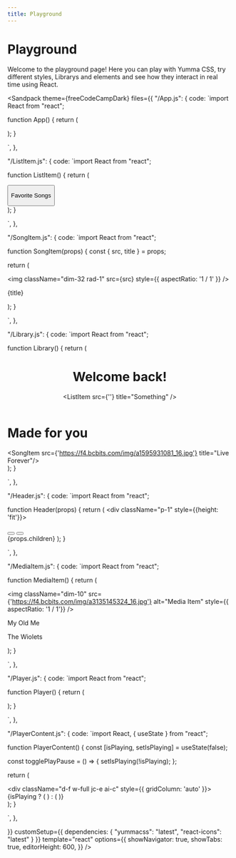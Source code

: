 ```yaml
---
title: Playground
---
```



# Playground

Welcome to the playground page! Here you can play with Yumma CSS, try different styles, Librarys and elements and see how they interact in real time using React.

<Sandpack
 theme={freeCodeCampDark}
 files={{
"/App.js": {
code: `import React from "react";


function App() {
   return (
      <div>
         <Library /> 
         <Player />
      </div>
   );
}

`,
},

"/ListItem.js": {
code: `import React from "react";



function ListItem() {
   return (
      <div>
         <button className="pos-r d-f ai-c rad-1 ovf-h cg-4 btn-d-lead-3 t-white">
            <p className="fw-500 py-1">Favorite Songs</p>
         </button>
      </div>
   );
}

`,
},

"/SongItem.js": {
code: `import React from "react";



function SongItem(props) {
   const { src, title } = props;

   return (
      <div className="w-full">
         <div>
            <div className="ovf-h">
               <img className="dim-32 rad-1" src={src} style={{ aspectRatio: '1 / 1' }} />
            </div>
            <div className="d-f fd-c ai-c w-full pt-1 rg-1">
               <p className="fw-500 w-full t-white">{title}</p>
            </div>
         </div>
      </div>
   );
}

`,
},

"/Library.js": {
code: `import React from "react";



function Library() {
   return (
      <div className="bg-d-lead-6 dim-full h-1/1 h ovf-h ovf-y-auto">
         <Header>
            <div className="mb-1">
               <h1 className="t-white fw-500">Welcome back!</h1>
               <div className="d-g gtc-1 sm:gtc-2 xl:gtc-4 gap-3 mt-1">
                  <ListItem src={''} title="Something" />
               </div>
            </div>
         </Header>
         <div className="mt-1 mb-2 px-1">
            <div className="d-f jc-b ai-c">
               <h1 className="t-white fw-600">Made for you</h1>
            </div>
            <div>
   	         <div className="cg-2 d-g gtc-3 gtr-4 rg-2 mt-1">
                  <SongItem src={'https://f4.bcbits.com/img/a1595931081_16.jpg'} title="Live Forever"/>
               </div>
            </div>
         </div>
      </div>
   );
}

`,
},

"/Header.js": {
code: `import React from "react";



function Header(props) {
   return (
      <div className="p-1" style={{height: 'fit'}}>
         <div className="w-full mb-2 d-f ai-c jc-b">
            <div className="d-f md:d-none cg-2 ai-c">
               <button className="rad-8 p-1 btn-white d-f ai-c jc-c">
                  <IoHomeSharp className="t-black" size={16} />
               </button>
               <button className="rad-8 p-1 btn-white d-f ai-c jc-c">
                  <IoSearch className="t-black" size={16} />
               </button>
            </div>
         </div>
         {props.children}
      </div>
   );
}

`,
},

"/MediaItem.js": {
code: `import React from "react";


function MediaItem() {
   return (
      <div>
         <div className="d-f ai-c cg-3 c-p w-full rad-1">
            <div className="pos-r min-h-4 min-w-4 ovf-h ml-1">
               <img className="dim-10" src={'https://f4.bcbits.com/img/a3135145324_16.jpg'} alt="Media Item" style={{ aspectRatio: '1 / 1'}} />
            </div>
            <div className="d-f fd-c rg-1 ovf-h">
               <p className="t-white">My Old Me</p>
               <p className="t-l-lead-4 fs-sm">The Wiolets</p>
            </div>
         </div>
      </div>
   );
}

`,
},

"/Player.js": {
code: `import React from "react";



function Player() {
   return (
      <div className="pos-f dir-b bg-black w-full h-10 py-1">
         <PlayerContent />
      </div>
   );
}

`,
},

"/PlayerContent.js": {
code: `import React, { useState } from "react";



function PlayerContent() {
   const [isPlaying, setIsPlaying] = useState(false);

   const togglePlayPause = () => {
      setIsPlaying(!isPlaying);
   };

   return (
      <div>
         <div className="d-g gtc-2 h-full">
            <div className="d-f w-full jc-s">
               <div className="d-f ai-c gc-4">
                 <MediaItem />
               </div>
            </div>
            <div className="d-f w-full jc-e ai-c" style={{ gridColumn: 'auto' }}>
               <div className="dim-4 ins rad-8 bg-white p-1 c-p mr-1">
                 {isPlaying ? (
                     <IoPause size={16} className="t-black" onClick={togglePlayPause} />
                 ) : (
                     <IoPlay size={16} className="t-black" onClick={togglePlayPause} />
                 )}
               </div>
            </div>
         </div>
      </div>
   );
}

`,
},

 }}
 customSetup={{
    dependencies: {
      "yummacss": "latest",
      "react-icons": "latest"
    }
 }}
 template="react"
 options={{
    showNavigator: true,
    showTabs: true,
    editorHeight: 600,
 }}
/>
